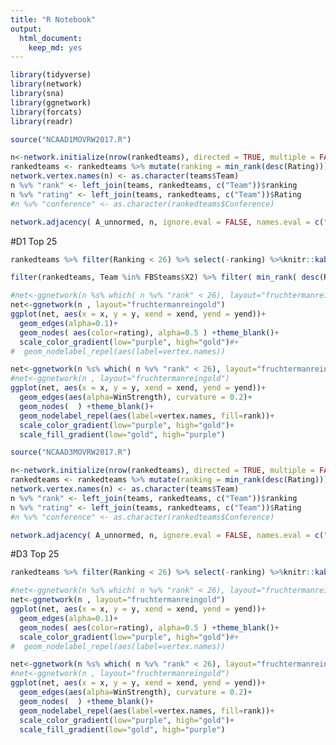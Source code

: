 ```yaml
---
title: "R Notebook"
output: 
  html_document: 
    keep_md: yes
---
```



```r
library(tidyverse)
library(network)
library(sna)
library(ggnetwork)
library(forcats)
library(readr)
```

```r
source("NCAAD1MOVRW2017.R")
```

```r
n<-network.initialize(nrow(rankedteams), directed = TRUE, multiple = FALSE, loops = TRUE)
rankedteams <- rankedteams %>% mutate(ranking = min_rank(desc(Rating)))
network.vertex.names(n) <- as.character(teams$Team)
n %v% "rank" <- left_join(teams, rankedteams, c("Team"))$ranking
n %v% "rating" <- left_join(teams, rankedteams, c("Team"))$Rating
#n %v% "conference" <- as.character(rankedteams$Conference)

network.adjacency( A_unnormed, n, ignore.eval = FALSE, names.eval = c("WinStrength"))

```

#D1 Top 25 

```r
rankedteams %>% filter(Ranking < 26) %>% select(-ranking) %>%knitr::kable()


```

```r

filter(rankedteams, Team %in% FBSteams$X2) %>% filter( min_rank( desc(Rating)) <26) %>% select(-ranking) %>% knitr::kable()


```

```r
#net<-ggnetwork(n %s% which( n %v% "rank" < 26), layout="fruchtermanreingold")
net<-ggnetwork(n , layout="fruchtermanreingold")
ggplot(net, aes(x = x, y = y, xend = xend, yend = yend))+
  geom_edges(alpha=0.1)+
  geom_nodes( aes(color=rating), alpha=0.5 ) +theme_blank()+
  scale_color_gradient(low="purple", high="gold")#+
#  geom_nodelabel_repel(aes(label=vertex.names))

```


```r
net<-ggnetwork(n %s% which( n %v% "rank" < 26), layout="fruchtermanreingold")
#net<-ggnetwork(n , layout="fruchtermanreingold")
ggplot(net, aes(x = x, y = y, xend = xend, yend = yend))+
  geom_edges(aes(alpha=WinStrength), curvature = 0.2)+
  geom_nodes(  ) +theme_blank()+
  geom_nodelabel_repel(aes(label=vertex.names, fill=rank))+
  scale_color_gradient(low="purple", high="gold")+
  scale_fill_gradient(low="gold", high="purple")


```



```r
source("NCAAD3MOVRW2017.R")
```

```r
n<-network.initialize(nrow(rankedteams), directed = TRUE, multiple = FALSE, loops = TRUE)
rankedteams <- rankedteams %>% mutate(ranking = min_rank(desc(Rating)))
network.vertex.names(n) <- as.character(teams$Team)
n %v% "rank" <- left_join(teams, rankedteams, c("Team"))$ranking
n %v% "rating" <- left_join(teams, rankedteams, c("Team"))$Rating
#n %v% "conference" <- as.character(rankedteams$Conference)

network.adjacency( A_unnormed, n, ignore.eval = FALSE, names.eval = c("WinStrength"))

```

#D3 Top 25 

```r
rankedteams %>% filter(Ranking < 26) %>% select(-ranking) %>%knitr::kable()


```



```r
#net<-ggnetwork(n %s% which( n %v% "rank" < 26), layout="fruchtermanreingold")
net<-ggnetwork(n , layout="fruchtermanreingold")
ggplot(net, aes(x = x, y = y, xend = xend, yend = yend))+
  geom_edges(alpha=0.1)+
  geom_nodes( aes(color=rating), alpha=0.5 ) +theme_blank()+
  scale_color_gradient(low="purple", high="gold")#+
#  geom_nodelabel_repel(aes(label=vertex.names))

```


```r
net<-ggnetwork(n %s% which( n %v% "rank" < 26), layout="fruchtermanreingold")
#net<-ggnetwork(n , layout="fruchtermanreingold")
ggplot(net, aes(x = x, y = y, xend = xend, yend = yend))+
  geom_edges(aes(alpha=WinStrength), curvature = 0.2)+
  geom_nodes(  ) +theme_blank()+
  geom_nodelabel_repel(aes(label=vertex.names, fill=rank))+
  scale_color_gradient(low="purple", high="gold")+
  scale_fill_gradient(low="gold", high="purple")


```